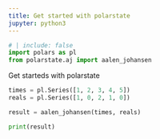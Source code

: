 ```yaml
---
title: Get started with polarstate
jupyter: python3
---
```


```python
# | include: false
import polars as pl
from polarstate.aj import aalen_johansen
```

Get starteds with polarstate

```python
times = pl.Series([1, 2, 3, 4, 5])
reals = pl.Series([1, 0, 2, 1, 0])

result = aalen_johansen(times, reals)

print(result)

```
